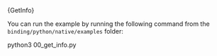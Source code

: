 
<CodeBlock className="language-typescript">
  {GetInfo}
</CodeBlock>

You can run the example by running the following command from the `binding/python/native/examples` folder:

<CodeBlock className="language-bash">
    python3 00_get_info.py
</CodeBlock>

